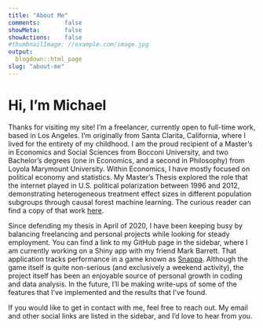 ```yaml
---
title: "About Me"
comments:       false
showMeta:       false
showActions:    false
#thumbnailImage: //example.com/image.jpg
output:
  blogdown::html_page
slug: "about-me"
---
```


# Hi, I'm Michael

  Thanks for visiting my site! I'm a freelancer, currently open to full-time work, 
based in Los Angeles. I'm originally from
Santa Clarita, California, where I lived for the entirety of my childhood. 
I am the proud recipient of a Master's in Economics and Social Sciences from Bocconi University, 
and two Bachelor's degrees (one in Economics, and a second in Philosophy) from Loyola Marymount University.
Within Economics, I have mostly focused on political economy and statistics. My Master's Thesis
explored the role that the internet played in U.S. political polarization between
1996 and 2012, demonstrating heterogeneous treatment effect sizes in different population 
subgroups through causal forest machine learning. The curious reader can find a copy
of that work [here](/pdf/Thesis.pdf). 

  Since defending my thesis in April of 2020, I have
been keeping busy by balancing freelancing and personal projects while looking
for steady employment. You can find a link to my GitHub page in the sidebar, where
I am currently working on a Shiny app with my friend Mark Barrett. That application tracks
performance in a game known as [Snappa](https://github.com/mdewey131/Snappa-Scoreboard/wiki/An-Overview-of-SnappaMetrics#what-is-snappa). Although the game itself is quite non-serious (and
exclusively a weekend activity), the project itself has been an enjoyable source
of personal growth in coding and data analysis. In the future, I'll be making 
write-ups of some of  the features that I've implemented and the results that I've found. 

  If you would like to get in contact with me, feel free to reach out. My email and other social
links are listed in the sidebar, and I'd love to hear from you.
